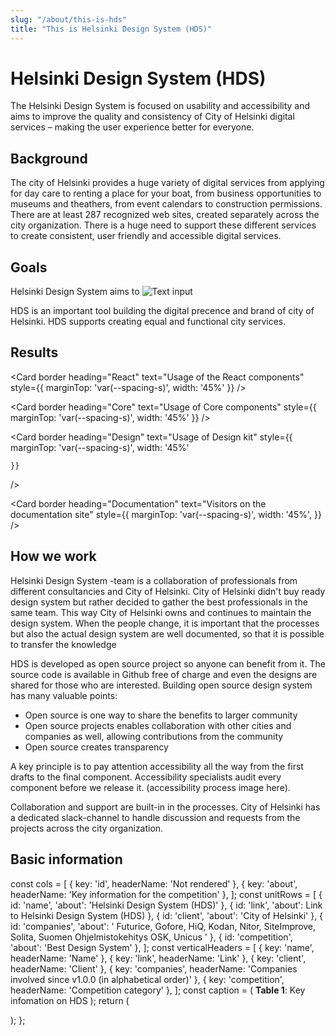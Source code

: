 ```yaml
---
slug: "/about/this-is-hds"
title: "This is Helsinki Design System (HDS)"
---
```



# Helsinki Design System (HDS)

<LeadParagraph>
  The Helsinki Design System is focused on usability and accessibility and aims to improve the quality and consistency of City of Helsinki digital services – making the user experience better for everyone.
</LeadParagraph>

## Background
The city of Helsinki provides a huge variety of digital services from applying for day care to renting a place for your boat, from business opportunities to museums and theathers, from event calendars to construction permissions.
There are at least 287 recognized web sites, created separately across the city organization. There is a huge need to support these different services to create consistent, user friendly and accessible digital services.



## Goals

Helsinki Design System aims to 
<Image src="/images/about/this-is-hds/vision.png" alt="Text input" viewable />

HDS is an important tool building the digital precence and brand of city of Helsinki. HDS supports creating equal and functional city services. 

## Results

<Card
    border
    heading="React"
    text="Usage of the React components"
    style={{ 
      marginTop: 'var(--spacing-s)',
      width: '45%'
    }}
  />


<Card
  border
  heading="Core"
  text="Usage of Core components"
  style={{ 
    marginTop: 'var(--spacing-s)',
    width: '45%'
  }}
/>


<Card
    border 
    heading="Design"
    text="Usage of Design kit"
    style={{ 
      marginTop: 'var(--spacing-s)',
      width: '45%'
      
    }}
  />


<Card
  border
  heading="Documentation"
  text="Visitors on the documentation site"
  style={{ 
    marginTop: 'var(--spacing-s)',
    width: '45%',
  }}
/>

## How we work
Helsinki Design System -team is a collaboration of professionals from different consultancies and City of Helsinki. City of Helsinki didn't buy ready design system but rather decided to gather the best professionals in the same team. This way City of Helsinki owns and continues to maintain the design system.
When the people change, it is important that the processes but also the actual design system are well documented, so that it is possible to transfer the knowledge

HDS is developed as open source project so anyone can benefit from it. The source code is available in <Link href="https://github.com/City-of-Helsinki/helsinki-design-system" external size="M" > Github </Link>free of charge and even the designs are shared for those who are interested. Building open source design system has many valuable points:
- Open source is one way to share the benefits to larger community
- Open source projects enables collaboration with other cities and companies as well, allowing contributions from the community
- Open source creates transparency

A key principle is to pay attention accessibility all the way from the first drafts to the final component. Accessibility specialists audit every component before we release it.
(accessibility process image here).

Collaboration and support are built-in in the processes. City of Helsinki has a dedicated slack-channel to handle discussion and requests from the projects across the city organization. 
## Basic information

  const cols = [
    { key: 'id', headerName: 'Not rendered' },
    { key: 'about', headerName: 'Key information for the competition' },
  ];
  const unitRows = [
    { id: 'name', 'about': 'Helsinki Design System (HDS)' },
    { id: 'link', 'about': <Link href="https://hds.hel.fi/" size="M" >
      Link to Helsinki Design System (HDS)
    </Link> },
    { id: 'client', 'about': 'City of Helsinki' },
    { id: 'companies', 'about': ' Futurice, Gofore, HiQ, Kodan, Nitor, SiteImprove, Solita, Suomen Ohjelmistokehitys OSK, Unicus ' },
    { id: 'competition', 'about': 'Best Design System' },
  ];
  const verticalHeaders = [
    { key: 'name', headerName: 'Name' },
    { key: 'link', headerName: 'Link' },
    { key: 'client', headerName: 'Client' },
    { key: 'companies', headerName: 'Companies involved since v1.0.0 (in alphabetical order)' },
    { key: 'competition', headerName: 'Competition category' },
  ];
  const caption = (
    <span>
      <b>Table 1</b>: Key infomation on HDS
    </span>
  );
  return (
    <div >
      <Table
        verticalHeaders={verticalHeaders}
        cols={cols}
        rows={unitRows}
        caption={caption}
        indexKey="id"
        renderIndexCol={false}
      />
    </div>
  );
};


<TableBasicInfo />
